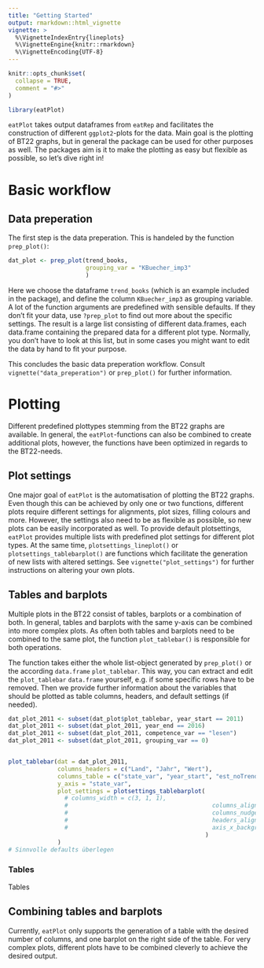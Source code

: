 ```yaml
---
title: "Getting Started"
output: rmarkdown::html_vignette
vignette: >
  %\VignetteIndexEntry{lineplots}
  %\VignetteEngine{knitr::rmarkdown}
  %\VignetteEncoding{UTF-8}
---
```


```r
knitr::opts_chunk$set(
  collapse = TRUE,
  comment = "#>"
)
```

```r
library(eatPlot)
```

`eatPlot` takes output dataframes from `eatRep` and facilitates the construction of different `ggplot2`-plots for the data. Main goal is the plotting of BT22 graphs, but in general the package can be used for other purposes as well. 
The packages aim is it to make the plotting as easy but flexible as possible, so let's dive right in!

# Basic workflow
## Data preperation
The first step is the data preperation. This is handeled by the function `prep_plot()`:
```r
dat_plot <- prep_plot(trend_books, 
                      grouping_var = "KBuecher_imp3" 
                      )
```

Here we choose the dataframe `trend_books` (which is an example included in the package), and define the column `KBuecher_imp3` as grouping variable. A lot of the function arguments are predefined with sensible defaults. If they don't fit your data, use `?prep_plot` to find out more about the specific settings. 
The result is a large list consisting of different data.frames, each data.frame containing the prepared data for a different plot type. Normally, you don't have to look at this list, but in some cases you might want to edit the data by hand to fit your purpose.

This concludes the basic data preperation workflow. Consult `vignette("data_preperation")` or `prep_plot()` for further information. 


# Plotting
Different predefined plottypes stemming from the BT22 graphs are available. In general, the `eatPlot`-functions can also be combined to create additional plots, however, the functions have been optimized in regards to the BT22-needs.

## Plot settings
One major goal of `eatPlot` is the automatisation of plotting the BT22 graphs. Even though this can be achieved by only one or two functions, different plots require different settings for alignments, plot sizes, filling colours and more. However, the settings also need to be as flexible as possible, so new plots can be easily incorporated as well. 
To provide default plotsettings, `eatPlot` provides multiple lists with predefined plot settings for different plot types. At the same time, `plotsettings_lineplot()` or `plotsettings_tablebarplot()` are functions which facilitate the generation of new lists with altered settings. See `vignette("plot_settings")` for further instructions on altering your own plots. 

## Tables and barplots
Multiple plots in the BT22 consist of tables, barplots or a combination of both. In general, tables and barplots with the same y-axis can be combined into more complex plots. As often both tables and barplots need to be combined to the same plot, the function `plot_tablebar()` is responsible for both operations. 

The function takes either the whole list-object generated by `prep_plot()` or the according `data.frame` `plot_tablebar`. This way, you can extract and edit the `plot_tablebar` `data.frame` yourself, e.g. if some specific rows have to be removed. Then we provide further information about the variables that should be plotted as table columns, headers, and default settings (if needed). 
```r
dat_plot_2011 <- subset(dat_plot$plot_tablebar, year_start == 2011)
dat_plot_2011 <- subset(dat_plot_2011, year_end == 2016)
dat_plot_2011 <- subset(dat_plot_2011, competence_var == "lesen")
dat_plot_2011 <- subset(dat_plot_2011, grouping_var == 0)


plot_tablebar(dat = dat_plot_2011,
              columns_headers = c("Land", "Jahr", "Wert"),
              columns_table = c("state_var", "year_start", "est_noTrendStart_noComp"),
              y_axis = "state_var",
              plot_settings = plotsettings_tablebarplot(
                # columns_width = c(3, 1, 1),
                #                                         columns_alignment = c(0, 0.5, 0.5),
                #                                         columns_nudge_x = c(0, 0, 0),
                #                                         headers_alignment = c()
                #                                         axis_x_background_width_x = 0.05
                                                        )
              )
# Sinnvolle defaults überlegen

```




### Tables
Tables 

## Combining tables and barplots
Currently, `eatPlot` only supports the generation of a table with the desired number of columns, and one barplot on the right side of the table. For very complex plots, different plots have to be combined cleverly to achieve the desired output. 
